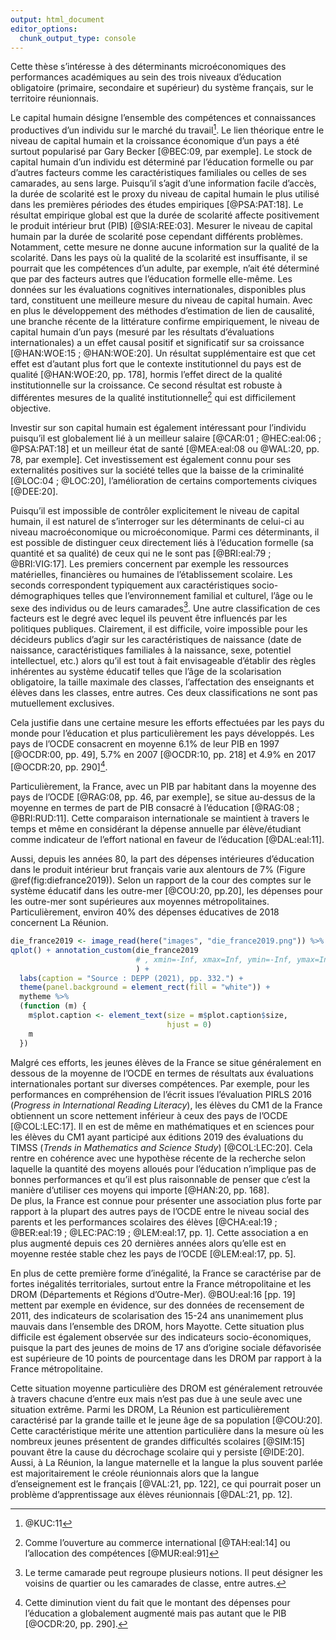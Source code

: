 ```yaml
---
output: html_document
editor_options: 
  chunk_output_type: console
---
```


Cette thèse s'intéresse à des déterminants microéconomiques des performances académiques au sein des trois niveaux d'éducation obligatoire (primaire, secondaire et supérieur) du système français, sur le territoire réunionnais.

<!-- ## L'importance de s'intéresser aux déterminants du niveau de capital humain {-} -->

\quad Le capital humain désigne l'ensemble des compétences et connaissances productives d'un individu sur le marché du travail^[@KUC:11]. Le lien théorique entre le niveau de capital humain et la croissance économique d'un pays a été surtout popularisé par Gary Becker [@BEC:09, par exemple]. Le stock de capital humain d'un individu est déterminé par l'éducation formelle ou par d'autres facteurs comme les caractéristiques familiales ou celles de ses camarades, au sens large. Puisqu'il s'agit d'une information facile d'accès, la durée de scolarité est le proxy du niveau de capital humain le plus utilisé dans les premières périodes des études empiriques [@PSA:PAT:18]. Le résultat empirique global est que la durée de scolarité affecte positivement le produit intérieur brut (PIB) [@SIA:REE:03]. Mesurer le niveau de capital humain par la durée de scolarité pose cependant différents problèmes. Notamment, cette mesure ne donne aucune information sur la qualité de la scolarité. Dans les pays où la qualité de la scolarité est insuffisante, il se pourrait que les compétences d'un adulte, par exemple, n'ait été déterminé que par des facteurs autres que l'éducation formelle elle-même<!-- Et la variable omise ? Et les caractéristiques de la famille ?-->. Les données sur les évaluations cognitives internationales, disponibles plus tard, constituent une meilleure mesure du niveau de capital humain. Avec en plus le développement des méthodes d'estimation de lien de causalité, une branche récente de la littérature confirme empiriquement, le niveau de capital humain d'un pays (mesuré par les résultats d'évaluations internationales) a un effet causal positif et significatif sur sa croissance [@HAN:WOE:15 ; @HAN:WOE:20]. Un résultat supplémentaire est que cet effet est d'autant plus fort que le contexte institutionnel du pays est de qualité [@HAN:WOE:20, pp. 178], hormis l'effet direct de la qualité institutionnelle sur la croissance. Ce second résultat est robuste à différentes mesures de la qualité institutionnelle^[Comme l'ouverture au commerce international [@TAH:eal:14] ou l'allocation des compétences [@MUR:eal:91]] qui est difficilement objective. 

Investir sur son capital humain est également intéressant pour l'individu puisqu'il est globalement lié à un meilleur salaire [@CAR:01 ; @HEC:eal:06 ; @PSA:PAT:18] et un meilleur état de santé [@MEA:eal:08 ou @WAL:20, pp. 78, par exemple]. Cet investissement est également connu pour ses externalités positives sur la société telles que la baisse de la criminalité [@LOC:04 ; @LOC:20], l'amélioration de certains comportements civiques [@DEE:20]<!--Les effets de pairs à introduire ici.-->. 

Puisqu'il est impossible de contrôler explicitement le niveau de capital humain, il est naturel de s'interroger sur les déterminants de celui-ci au niveau macroéconomique ou microéconomique. Parmi ces déterminants, il est possible de distinguer ceux directement liés à l'éducation formelle (sa quantité et sa qualité) de ceux qui ne le sont pas [@BRI:eal:79 ; @BRI:VIG:17]. Les premiers concernent par exemple les ressources matérielles, financières ou humaines de l'établissement scolaire. Les seconds correspondent typiquement aux caractéristiques socio-démographiques telles que l'environnement familial et culturel, l'âge ou le sexe des individus ou de leurs camarades^[Le terme camarade peut regroupe plusieurs notions. Il peut désigner les voisins de quartier ou les camarades de classe, entre autres.]. Une autre classification de ces facteurs est le degré avec lequel ils peuvent être influencés par les politiques publiques. Clairement, il est difficile, voire impossible pour les décideurs publics d'agir sur les caractéristiques de naissance (date de naissance, caractéristiques familiales à la naissance, sexe, potentiel intellectuel, etc.) alors qu'il est tout à fait envisageable d'établir des règles inhérentes au système éducatif telles que l'âge de la scolarisation obligatoire, la taille maximale des classes, l'affectation des enseignants et élèves dans les classes, entre autres. Ces deux classifications ne sont pas mutuellement exclusives.
  
\quad Cela justifie dans une certaine mesure les efforts effectuées par les pays du monde pour l'éducation et plus particulièrement les pays développés<!--NB : si l'école sert à apprendre-->. Les pays de l'OCDE consacrent en moyenne 6.1\% de leur PIB en 1997 [@OCDR:00, pp. 49], 5.7\% en 2007 [@OCDR:10, pp. 218] et 4.9\% en 2017 [@OCDR:20, pp. 290]^[Cette diminution vient du fait que le montant des dépenses pour l'éducation a globalement augmenté mais pas autant que le PIB [@OCDR:20, pp. 290].]. 

Particulièrement, la France, avec un PIB par habitant dans la moyenne des pays de l'OCDE [@RAG:08, pp. 46, par exemple], se situe au-dessus de la moyenne en termes de part de PIB consacré à l'éducation [@RAG:08 ; @BRI:RUD:11]. Cette comparaison internationale se maintient à travers le temps et même en considérant la dépense annuelle par élève/étudiant comme indicateur de l'effort national en faveur de l'éducation [@DAL:eal:11].  


Aussi, depuis les années 80, la part des dépenses intérieures d'éducation dans le produit intérieur brut français varie aux alentours de 7\% (Figure \@ref(fig:diefrance2019)). Selon un rapport de la cour des comptes sur le système éducatif dans les outre-mer [@COU:20, pp.20], les dépenses pour les outre-mer sont supérieures aux moyennes métropolitaines. Particulièrement, environ 40\% des dépenses éducatives de 2018 concernent La Réunion. 

```r
die_france2019 <- image_read(here("images", "die_france2019.png")) %>% rasterGrob(interpolate = TRUE)
qplot() + annotation_custom(die_france2019
                            # , xmin=-Inf, xmax=Inf, ymin=-Inf, ymax=Inf
                            ) + 
  labs(caption = "Source : DEPP (2021), pp. 332.") + 
  theme(panel.background = element_rect(fill = "white")) + 
  mytheme %>% 
  (function (m) {
    m$plot.caption <- element_text(size = m$plot.caption$size,
                                   hjust = 0)
    m
  })
```

Malgré ces efforts, les jeunes élèves de la France se situe généralement en dessous de la moyenne de l'OCDE en termes de résultats aux évaluations internationales portant sur diverses compétences. Par exemple, pour les performances en compréhension de l'écrit issues l'évaluation PIRLS 2016 (*Progress in International Reading Literacy*), les élèves du CM1 de la France obtiennent un score nettement inférieur à ceux des pays de l'OCDE [@COL:LEC:17]. Il en est de même en mathématiques et en sciences pour les élèves du CM1 ayant participé aux éditions 2019 des évaluations du TIMSS (*Trends in Mathematics and Science Study*) [@COL:LEC:20]. Cela rentre en cohérence avec une hypothèse récente de la recherche selon laquelle la quantité des moyens alloués pour l'éducation n'implique pas de bonnes performances et qu'il est plus raisonnable de penser que c'est la manière d'utiliser ces moyens qui importe [@HAN:20, pp. 168].  
De plus, la France est connue pour présenter une association plus forte par rapport à la plupart des autres pays de l'OCDE entre le niveau social des parents et les performances scolaires des élèves [@CHA:eal:19 ; @BER:eal:19 ; @LEC:PAC:19 ; @LEM:eal:17, pp. 1]<!--Attention : il y a des pays dans lequel l'association entre la csp et les performances scolaires sont plus fortes : voir Tableau 2.8 de hanushek_woessmann2011.-->. Cette association a en plus augmenté depuis ces 20 dernières années alors qu'elle est en moyenne restée stable chez les pays de l'OCDE [@LEM:eal:17, pp. 5]. 
  
En plus de cette première forme d'inégalité, la France se caractérise par de fortes inégalités territoriales, surtout entre la France métropolitaine et les DROM (Départements et Régions d'Outre-Mer). @BOU:eal:16 [pp. 19] mettent par exemple en évidence, sur des données de recensement de 2011, des indicateurs de scolarisation des 15-24 ans unanimement plus mauvais dans l'ensemble des DROM, hors Mayotte. Cette situation plus difficile est également observée sur des indicateurs socio-économiques, puisque la part des jeunes de moins de 17 ans d'origine sociale défavorisée est supérieure de 10 points de pourcentage dans les DROM par rapport à la France métropolitaine<!--Taux de chômage ? (dares2018, lHorty2014), les structures familiales ? (marie_breton2015), le revenu ? (michel_eal2010)-->. 
  
Cette situation moyenne particulière des DROM est généralement retrouvée à travers chacune d'entre eux mais n'est pas due à une seule avec une situation extrême. Parmi les DROM, La Réunion est particulièrement caractérisé par la grande taille et le jeune âge de sa population [@COU:20]. Cette caractéristique mérite une attention particulière dans la mesure où les nombreux jeunes présentent de grandes difficultés scolaires [@SIM:15] pouvant être la cause du décrochage scolaire qui y persiste [@IDE:20]. Aussi, à La Réunion, la langue maternelle et la langue la plus souvent parlée est majoritairement le créole réunionnais alors que la langue d'enseignement est le français [@VAL:21, pp. 122], ce qui pourrait poser un problème d'apprentissage aux élèves réunionnais [@DAL:21, pp. 12]<!--Qualité de cette citation à revoir-->. 
  